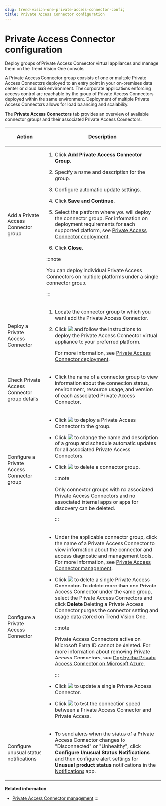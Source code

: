 ```yaml
---
slug: trend-vision-one-private-access-connector-config
title: Private Access Connector configuration
---
```

# Private Access Connector configuration

Deploy groups of Private Access Connector virtual appliances and manage them on the Trend Vision One console.

A Private Access Connector group consists of one or multiple Private Access Connectors deployed to an entry point in your on-premises data center or cloud IaaS environment. The corporate applications enforcing access control are reachable by the group of Private Access Connectors deployed within the same environment. Deployment of multiple Private Access Connectors allows for load balancing and scalability.

The **Private Access Connectors** tab provides an overview of available connector groups and their associated Private Access Connectors.

<table>
<colgroup>
<col style="width: 25%" />
<col style="width: 75%" />
</colgroup>
<thead>
<tr>
<th><p>Action</p></th>
<th><p>Description</p></th>
</tr>
</thead>
<tbody>
<tr>
<td><p>Add a Private Access Connector group</p></td>
<td><ol>
<li><p>Click <strong>Add Private Access Connector Group</strong>.</p></li>
<li><p>Specify a name and description for the group.</p></li>
<li><p>Configure automatic update settings.</p></li>
<li><p>Click <strong>Save and Continue</strong>.</p></li>
<li><p>Select the platform where you will deploy the connector group. For information on deployment requirements for each supported platform, see <a href="trend-vision-one-private-access-connector-deployment">Private Access Connector deployment</a>.</p></li>
<li><p>Click <strong>Close</strong>.</p></li>
</ol>


:::note

<p>You can deploy individual Private Access Connectors on multiple platforms under a single connector group.</p>


:::

</td>
</tr>
<tr>
<td><p>Deploy a Private Access Connector</p></td>
<td><ol>
<li><p>Locate the connector group to which you want add the Private Access Connector.</p></li>
<li><p>Click <img src="./images/add_connector=683f3c84-a774-40c0-bd9b-4663fcd2b53f.webp" /> and follow the instructions to deploy the Private Access Connector virtual appliance to your preferred platform.</p>
<p>For more information, see <a href="trend-vision-one-private-access-connector-deployment">Private Access Connector deployment</a>.</p></li>
</ol></td>
</tr>
<tr>
<td><p>Check Private Access Connector group details</p></td>
<td><ul>
<li><p>Click the name of a connector group to view information about the connection status, environment, resource usage, and version of each associated Private Access Connector.</p></li>
</ul></td>
</tr>
<tr>
<td><p>Configure a Private Access Connector group</p></td>
<td><ul>
<li><p>Click <img src="./images/add_connector=683f3c84-a774-40c0-bd9b-4663fcd2b53f.webp" /> to deploy a Private Access Connector to the group.</p></li>
<li><p>Click <img src="./images/edit_icon=GUID-1F1D1164-5310-4D6D-ACD0-6049C86960AF.webp" /> to change the name and description of a group and schedule automatic updates for all associated Private Access Connectors.</p></li>
<li><p>Click <img src="./images/trash_icon=GUID-47cf6867-6315-438e-8670-86ff36f22a28.webp" /> to delete a connector group.</p>


:::note

<p>Only connector groups with no associated Private Access Connectors and no associated internal apps or apps for discovery can be deleted.</p>


:::

</li>
</ul></td>
</tr>
<tr>
<td><p>Configure a Private Access Connector</p></td>
<td><ul>
<li><p>Under the applicable connector group, click the name of a Private Access Connector to view information about the connector and access diagnostic and management tools. For more information, see <a href="trend-vision-one-private-access-connector-management">Private Access Connector management</a>.</p></li>
<li><p>Click <img src="./images/trash_icon=GUID-47cf6867-6315-438e-8670-86ff36f22a28.webp" /> to delete a single Private Access Connector. To delete more than one Private Access Connector under the same group, select the Private Access Connectors and click <strong>Delete</strong>.Deleting a Private Access Connector purges the connector setting and usage data stored on Trend Vision One.</p>


:::note

<p>Private Access Connectors active on Microsoft Entra ID cannot be deleted. For more information about removing Private Access Connectors, see <a href="trend-vision-one-deploy-pac-azure">Deploy the Private Access Connector on Microsoft Azure</a>.</p>


:::

</li>
<li><p>Click <img src="./images/update_connector=6c9cb124-7dac-4ead-a870-4567f33a257a.webp" /> to update a single Private Access Connector.</p></li>
<li><p>Click <img src="./images/run_speed_test=9813fa3f-bdd8-4830-8da0-ea775c57c0ee.webp" /> to test the connection speed between a Private Access Connector and Private Access.</p></li>
</ul></td>
</tr>
<tr>
<td><p>Configure unusual status notifications</p></td>
<td><ul>
<li><p>To send alerts when the status of a Private Access Connector changes to "Disconnected" or "Unhealthy", click <strong>Configure Unusual Status Notifications</strong> and then configure alert settings for <strong>Unusual product status</strong> notifications in the <a href="trend-vision-one-notifications">Notifications</a> app.</p></li>
</ul></td>
</tr>
</tbody>
</table>

**Related information**

- [Private Access Connector management](private-access-connector-management.md "Manage details and collect diagnostic information for an individual Private Access Connector.")
:::
